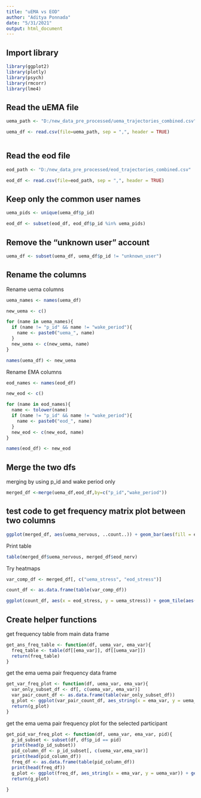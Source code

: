 ```yaml
---
title: "uEMA vs EOD"
author: "Aditya Ponnada"
date: "5/31/2021"
output: html_document
---
```


## Import library
```r
library(ggplot2)
library(plotly)
library(psych)
library(rmcorr)
library(lme4)
```

## Read the uEMA file
```r

uema_path <- "D:/new_data_pre_processed/uema_trajectories_combined.csv"

uema_df <- read.csv(file=uema_path, sep = ",", header = TRUE)



```

## Read the eod file
```r

eod_path <- "D:/new_data_pre_processed/eod_trajectories_combined.csv"

eod_df <- read.csv(file=eod_path, sep = ",", header = TRUE)

```

## Keep only the common user names
```r

uema_pids <- unique(uema_df$p_id)

eod_df <- subset(eod_df, eod_df$p_id %in% uema_pids)

```

## Remove the "unknown user" account
```r

uema_df <- subset(uema_df, uema_df$p_id != "unknown_user")

```

## Rename the columns

Rename uema columns
```r

uema_names <- names(uema_df)

new_uema <- c()

for (name in uema_names){
  if (name != "p_id" && name != "wake_period"){
    name <- paste0("uema_", name)
  }
  new_uema <- c(new_uema, name)
}

names(uema_df) <- new_uema

```

Rename EMA columns
```r

eod_names <- names(eod_df)

new_eod <- c()

for (name in eod_names){
  name <- tolower(name)
  if (name != "p_id" && name != "wake_period"){
    name <- paste0("eod_", name)
  }
  new_eod <- c(new_eod, name)
}

names(eod_df) <- new_eod

```

## Merge the two dfs
merging by using p_id and wake period only
```r

merged_df <-merge(uema_df,eod_df,by=c("p_id","wake_period")) 

```


## test code to get frequency matrix plot between two columns
```r

ggplot(merged_df, aes(uema_nervous, ..count..)) + geom_bar(aes(fill = eod_nerv), position = "dodge")

```

Print table
```r
table(merged_df$uema_nervous, merged_df$eod_nerv)
```

Try heatmaps
```r
var_comp_df <- merged_df[, c("uema_stress", "eod_stress")]

count_df <- as.data.frame(table(var_comp_df))

ggplot(count_df, aes(x = eod_stress, y = uema_stress)) + geom_tile(aes(fill = Freq)) + scale_fill_gradient(name = 'Frequency', low = 'white', high = 'black') + theme(axis.title.y = element_blank())

```

## Create helper functions
get frequency table from main data frame

```r
get_ans_freq_table <- function(df, uema_var, ema_var){
  freq_table <- table(df[[ema_var]], df[[uema_var]])
  return(freq_table)
}
```

get the ema uema pair frequency data frame
```r

get_var_freq_plot <- function(df, uema_var, ema_var){
  var_only_subset_df <- df[, c(uema_var, ema_var)]
  var_pair_count_df <- as.data.frame(table(var_only_subset_df))
  g_plot <- ggplot(var_pair_count_df, aes_string(x = ema_var, y = uema_var)) + geom_tile(aes(fill = Freq)) + scale_fill_gradient(name = 'Frequency', low = 'white', high = 'black') + theme(axis.title.y = element_blank())
  return(g_plot)
}

```

get the ema uema pair frequency plot for the selected participant
```r

get_pid_var_freq_plot <- function(df, uema_var, ema_var, pid){
  p_id_subset <- subset(df, df$p_id == pid)
  print(head(p_id_subset))
  pid_column_df <- p_id_subset[, c(uema_var,ema_var)]
  print(head(pid_column_df))
  freq_df <- as.data.frame(table(pid_column_df))
  print(head(freq_df))
  g_plot <- ggplot(freq_df, aes_string(x = ema_var, y = uema_var)) + geom_tile(aes(fill = Freq)) + scale_fill_gradient(name = 'Frequency', low = 'white', high = 'black') + theme(axis.title.y = element_blank()) + ggtitle(pid)
  return(g_plot)
  
}

```

